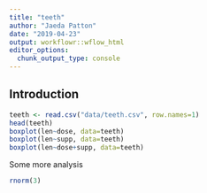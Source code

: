 ```yaml
---
title: "teeth"
author: "Jaeda Patton"
date: "2019-04-23"
output: workflowr::wflow_html
editor_options:
  chunk_output_type: console
---
```


## Introduction

```r
teeth <- read.csv("data/teeth.csv", row.names=1)
head(teeth)
boxplot(len~dose, data=teeth)
boxplot(len~supp, data=teeth)
boxplot(len~dose+supp, data=teeth)
```

Some more analysis
```r
rnorm(3)

```
